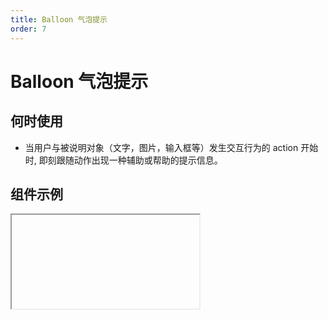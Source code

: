 ```yaml
---
title: Balloon 气泡提示
order: 7
---
```


# Balloon 气泡提示

## 何时使用

- 当用户与被说明对象（文字，图片，输入框等）发生交互行为的 action 开始时, 即刻跟随动作出现一种辅助或帮助的提示信息。

## 组件示例


<Iframe url="https://www.aliwork.com/developer/balloon-v2?isRenderNav=false" />

## 组件属性


<AttrTable
  dataSource={[
    {
      code: "TYPE",
      type: "'balloon'|'tooltip'",
      default: "'balloon'",
      desc: "用于设置气泡类型，当气泡类型选择为 tooltip 时直接展示文字。",
    },
    {
      code: "type",
      type: "'normal'|'primary'",
      default: "'normal'",
      desc: "用于设置气泡的样式类型",
    },
    {
      code: "content",
      type: "object",
      default: `~~~json
      {
      "zh_CN": "提示内容",
      "en_US": "content",
      "type": "i18n"
      }`,
      desc: "用于配置气泡组件显示内容",
    },
    {
      code: "triggerType",
      type: "'hover'|'click'|'focus'",
      default: "'click'",
      desc: "用于控制气泡组件的触发条件。",
    },
    {
      code: "closable",
      type: "boolean",
      default: "'true'",
      desc: "用于控制是否显示关闭按钮。",
    },
    {
      code: "defaultVisible",
      type: "boolean",
      default: "'false'",
      desc: "用于控制组件初始化时是否为显示状态。",
    },
    {
      code: "delay",
      type: "string",
      default: "0",
      desc: "用于控制鼠标悬浮在组件上 hover 时气泡显示的延迟时间,仅触发行为为hover时生效，单位为ms。",
    },
    {
      code: "align",
      type: "'t' | 'b' | 'l' | 'r' | 'tl' | 'tr' | 'bl' | 'br' | 'lt' | 'lb' | 'rt' | 'rb' ",
      default: "'b'",
      desc: "用于控制气泡弹出层的显示位置。",
    },
    {
      code: "display",
      type: "'inline-block' | 'block'",
      default: "'inline-block'",
      desc: "用于配置触发元素所占空间。 ",
    },
    {
      code: "overlayMaxWidth",
      type: "string",
      default: "'300px'",
      desc: "用于控制浮层最大宽度,Inltlal表示无限制。",
    },
    {
      code: "balloonOverlayVisible",
      type: "boolean",
      default: "'true'",
      desc: "用于控制设计器中是否显示弹层,该配置项只在设计器中有效.",
    },
    {
      code: "onClose",
      type: "Function() => void",
      default: "-",
      desc: "Balloon 浮层关闭时触发的事件。",
    },
    {
      code: "afterClose",
      type: "Function() => void",
      default: "-",
      desc: "Balloon 浮层关闭后触发的事件, 如果有动画，则在动画结束后触发。",
    },
    {
      code: "onVisibleChange",
      type: "Function() => void",
      default: "-",
      desc: "Balloon 浮层关闭后触发的事件, 如果有动画，则在动画结束后触发。",
    },
   
  ]}
/>
